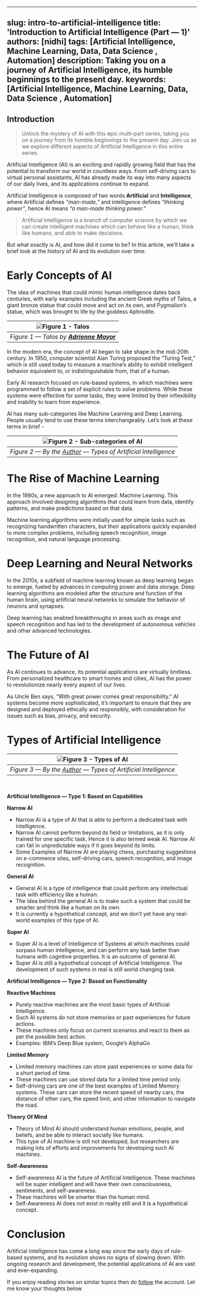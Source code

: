 ---
slug: intro-to-artificial-intelligence
title: 'Introduction to Artificial Intelligence (Part — 1)'
authors: [nidhi]
tags: [Artificial Intelligence, Machine Learning, Data, Data Science , Automation]
description: Taking you on a journey of Artificial Intelligence, its humble beginnings to the present day.
keywords: [Artificial Intelligence, Machine Learning, Data, Data Science , Automation]
-----------------------------
<head>
    <link rel="canonical" href="https://medium.com/@nidhiworah02/introduction-to-artificial-intelligence-part-1-8a00cfd2bfd0" />
</head>

## Introduction

> Unlock the mystery of AI with this epic multi-part series, taking you on a journey from its humble beginnings to the present day. Join us as we explore different aspects of Artificial Intelligence in this entire series.

Artificial Intelligence (AI) is an exciting and rapidly growing field that has the potential to transform our world in countless ways. From self-driving cars to virtual personal assistants, AI has already made its way into many aspects of our daily lives, and its applications continue to expand.

Artificial Intelligence is composed of two words **Artificial** and **Intelligence**, where Artificial defines _“man-made,”_ and intelligence defines _“thinking power”_, hence AI means _“a man-made thinking power.”_

> Artificial Intelligence is a branch of computer science by which we can create intelligent machines which can behave like a human, think like humans, and able to make decisions.

But what exactly is AI, and how did it come to be? In this article, we’ll take a brief look at the history of AI and its evolution over time.

Early Concepts of AI
====================

The idea of machines that could mimic human intelligence dates back centuries, with early examples including the ancient Greek myths of Talos, a giant bronze statue that could move and act on its own, and Pygmalion’s statue, which was brought to life by the goddess Aphrodite.

| ![Figure 1 - Talos](Talos.webp) |
| :--: |
| *Figure 1 — Talos by [**Adrienne Mayor**](https://technicacuriosa.com/author/amayor/)* |

In the modern era, the concept of AI began to take shape in the mid-20th century. In 1950, computer scientist Alan Turing proposed the “Turing Test,” which is still used today to measure a machine’s ability to exhibit intelligent behavior equivalent to, or indistinguishable from, that of a human.

Early AI research focused on rule-based systems, in which machines were programmed to follow a set of explicit rules to solve problems. While these systems were effective for some tasks, they were limited by their inflexibility and inability to learn from experience.

AI has many sub-categories like Machine Learning and Deep Learning. People usually tend to use these terms interchangeably. Let’s look at these terms in brief -


| ![Figure 2 - Sub-categories of AI](sub-categories-of-AI.webp) |
| :--: |
| *Figure 2 — By the [Author](https://medium.com/@nidhiworah02) — Types of Artificial Intelligence* |


The Rise of Machine Learning
============================

In the 1980s, a new approach to AI emerged: Machine Learning. This approach involved designing algorithms that could learn from data, identify patterns, and make predictions based on that data.

Machine learning algorithms were initially used for simple tasks such as recognizing handwritten characters, but their applications quickly expanded to more complex problems, including speech recognition, image recognition, and natural language processing.

Deep Learning and Neural Networks
=================================

In the 2010s, a subfield of machine learning known as deep learning began to emerge, fueled by advances in computing power and data storage. Deep learning algorithms are modeled after the structure and function of the human brain, using artificial neural networks to simulate the behavior of neurons and synapses.       

Deep learning has enabled breakthroughs in areas such as image and speech recognition and has led to the development of autonomous vehicles and other advanced technologies.

The Future of AI
================

As AI continues to advance, its potential applications are virtually limitless. From personalized healthcare to smart homes and cities, AI has the power to revolutionize nearly every aspect of our lives.

As Uncle Ben says, “With great power comes great responsibility.” AI systems become more sophisticated, it’s important to ensure that they are designed and deployed ethically and responsibly, with consideration for issues such as bias, privacy, and security.

Types of Artificial Intelligence
================================

| ![Figure 3 - Types of AI](types-of-AI.webp) |
| :--: |
| *Figure 3 — By the [Author](https://medium.com/@nidhiworah02) — Types of Artificial Intelligence* |

<br />

**Artificial Intelligence — Type 1: Based on Capabilities**

**Narrow AI**

*   Narrow AI is a type of AI that is able to perform a dedicated task with intelligence.
*   Narrow AI cannot perform beyond its field or limitations, as it is only trained for one specific task. Hence it is also termed weak AI. Narrow AI can fail in unpredictable ways if it goes beyond its limits.
*   Some Examples of Narrow AI are playing chess, purchasing suggestions on e-commerce sites, self-driving cars, speech recognition, and image recognition.     

**General AI**

*   General AI is a type of intelligence that could perform any intellectual task with efficiency like a human.
*   The idea behind the general AI is to make such a system that could be smarter and think like a human on its own.
*   It is currently a hypothetical concept, and we don’t yet have any real-world examples of this type of AI.

**Super AI**

*   Super AI is a level of Intelligence of Systems at which machines could surpass human intelligence, and can perform any task better than humans with cognitive properties. It is an outcome of general AI.
*   Super AI is still a hypothetical concept of Artificial Intelligence. The development of such systems in real is still world changing task.

**Artificial Intelligence — Type 2: Based on Functionality**

**Reactive Machines**

*   Purely reactive machines are the most basic types of Artificial Intelligence.
*   Such AI systems do not store memories or past experiences for future actions.
*   These machines only focus on current scenarios and react to them as per the possible best action.
*   Examples: IBM’s Deep Blue system, Google’s AlphaGo

**Limited Memory**

*   Limited memory machines can store past experiences or some data for a short period of time.
*   These machines can use stored data for a limited time period only.
*   Self-driving cars are one of the best examples of Limited Memory systems. These cars can store the recent speed of nearby cars, the distance of other cars, 
the speed limit, and other information to navigate the road.

**Theory Of Mind**

*   Theory of Mind AI should understand human emotions, people, and beliefs, and be able to interact socially like humans.
*   This type of AI machine is still not developed, but researchers are making lots of efforts and improvements for developing such AI machines.

**Self-Awareness**

*   Self-awareness AI is the future of Artificial Intelligence. These machines will be super intelligent and will have their own consciousness, sentiments, and 
self-awareness.
*   These machines will be smarter than the human mind.
*   Self-Awareness AI does not exist in reality still and it is a hypothetical concept.

Conclusion
===========

Artificial intelligence has come a long way since the early days of rule-based systems, and its evolution shows no signs of slowing down. With ongoing research 
and development, the potential applications of AI are vast and ever-expanding.

If you enjoy reading stories on similar topics then do [follow](https://medium.com/@nidhiworah02/subscribe) the account. Let me know your thoughts below  